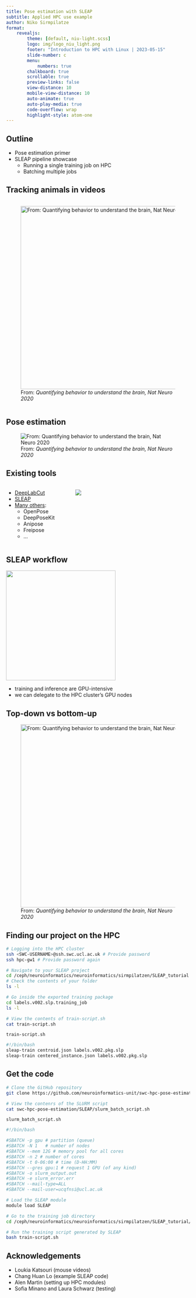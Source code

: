 ```yaml
---
title: Pose estimation with SLEAP
subtitle: Applied HPC use example
author: Niko Sirmpilatze
format:
    revealjs:
        theme: [default, niu-light.scss]
        logo: img/logo_niu_light.png
        footer: "Introduction to HPC with Linux | 2023-05-15"
        slide-number: c
        menu:
            numbers: true
        chalkboard: true
        scrollable: true
        preview-links: false
        view-distance: 10
        mobile-view-distance: 10
        auto-animate: true
        auto-play-media: true
        code-overflow: wrap
        highlight-style: atom-one
---
```


## Outline

::: {.incremental}
- Pose estimation primer
- SLEAP pipeline showcase
  - Running a single training job on HPC
  - Batching multiple jobs
:::

## Tracking animals in videos {.smaller}

:::: {.columns}

::: {.column width="60%"}
![From: *Quantifying behavior to understand the brain, Nat Neuro 2020*](img/tracking_types.png){fig-align=center height=500}
:::

::::

## Pose estimation {.smaller}

![From: *Quantifying behavior to understand the brain, Nat Neuro 2020*](img/pose_estimation_2D.png){.r-stretch fig-align=left}

## Existing tools

:::: {.columns}

::: {.column width="35%"}
- [DeepLabCut](http://www.mackenziemathislab.org/deeplabcut)
- [SLEAP](https://sleap.ai/)
- [Many others](../../pose_estimation_tools.md):
  - OpenPose
  - DeepPoseKit
  - Anipose
  - Freipose
  - ...
:::

::: {.column width="65%"}
![](img/sleap_movie.gif)
:::

::::

## SLEAP workflow

![](diagrams/pose-estimation.svg){fig-align=center height=300}

::: {.fragment}
- training and inference are GPU-intensive
- we can delegate to the HPC cluster's GPU nodes
:::

## Top-down vs bottom-up {.smaller}

![From: *Quantifying behavior to understand the brain, Nat Neuro 2020*](img/pose_estimation_topdown_vs_bottomup.png){fig-align=left height=500}

## Finding our project on the HPC

```.bash
# Logging into the HPC cluster
ssh <SWC-USERNAME>@ssh.swc.ucl.ac.uk # Provide password
ssh hpc-gw1 # Provide password again

# Navigate to your SLEAP project
cd /ceph/neuroinformatics/neuroinformatics/sirmpilatzen/SLEAP_tutorial
# Check the contents of your folder
ls -l

# Go inside the exported training package
cd labels.v002.slp.training_job
ls -l

# View the contents of train-script.sh
cat train-script.sh
```
::: {.fragment}
`train-script.sh`

```.bash
#!/bin/bash
sleap-train centroid.json labels.v002.pkg.slp
sleap-train centered_instance.json labels.v002.pkg.slp
```
:::

## Get the code {.smaller}

```.bash
# Clone the GitHub repository
git clone https://github.com/neuroinformatics-unit/swc-hpc-pose-estimation.git

# View the contenrs of the SLURM script
cat swc-hpc-pose-estimation/SLEAP/slurm_batch_script.sh
```
::: {.fragment}
`slurm_batch_script.sh`

```.bash
#!/bin/bash

#SBATCH -p gpu # partition (queue)
#SBATCH -N 1   # number of nodes
#SBATCH --mem 12G # memory pool for all cores
#SBATCH -n 2 # number of cores
#SBATCH -t 0-06:00 # time (D-HH:MM)
#SBATCH --gres gpu:1 # request 1 GPU (of any kind)
#SBATCH -o slurm_output.out
#SBATCH -e slurm_error.err
#SBATCH --mail-type=ALL
#SBATCH --mail-user=ucqfnsi@ucl.ac.uk

# Load the SLEAP module
module load SLEAP

# Go to the training job directory
cd /ceph/neuroinformatics/neuroinformatics/sirmpilatzen/SLEAP_tutorial/labels.v002.slp.training_job

# Run the training script generated by SLEAP
bash train-script.sh
```
:::

## Acknowledgements {.smaller}

* Loukia Katsouri (mouse videos)
* Chang Huan Lo (example SLEAP code)
* Alen Martin (setting up HPC modules)
* Sofia Minano and Laura Schwarz (testing)
